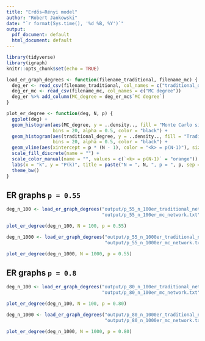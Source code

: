```yaml
---
title: "Erdős–Rényi model"
author: "Robert Jankowski"
date: "`r format(Sys.time(), '%d %B, %Y')`"
output:
  pdf_document: default
  html_document: default
---
```


```r
library(tidyverse)
library(igraph)
knitr::opts_chunk$set(echo = TRUE)
```

```r
load_er_graph_degrees <- function(filename_traditional, filename_mc) {
  deg_er <- read_csv(filename_traditional, col_names = c("traditional_degree"))
  deg_er_mc <- read_csv(filename_mc, col_names = c("MC degree"))
  deg_er %>% add_column(MC_degree = deg_er_mc$`MC degree`)
}

plot_er_degree <- function(deg, N, p) {
  ggplot(deg) +
  geom_histogram(aes(MC_degree, y = ..density.., fill = "Monte Carlo simulation"), 
                 bins = 20, alpha = 0.5, color = "black") +
  geom_histogram(aes(traditional_degree, y = ..density.., fill = "Traditional method"), 
                 bins = 20, alpha = 0.5, color = "black") +
  geom_vline(aes(xintercept = p * (N - 1), color = "<k> = p(N-1)"), size = 2) + 
  scale_fill_discrete(name = "") +
  scale_color_manual(name = "", values = c(`<k> = p(N-1)` = "orange")) + 
  labs(x = "k", y = "P(k)", title = paste("N = ", N, ", p = ", p, sep = "")) +
  theme_bw()
}
```

## ER graphs `p = 0.55`
```r
deg_n_100 <- load_er_graph_degrees("output/p_55_n_100er_traditional_network.txt",
                                   "output/p_55_n_100er_mc_network.txt")

plot_er_degree(deg_n_100, N = 100, p = 0.55)
```

```r
deg_n_1000 <- load_er_graph_degrees("output/p_55_n_1000er_traditional_network.txt",
                                    "output/p_55_n_1000er_mc_network.txt")

plot_er_degree(deg_n_1000, N = 1000, p = 0.55)
```

## ER graphs `p = 0.8`
```r
deg_n_100 <- load_er_graph_degrees("output/p_80_n_100er_traditional_network.txt",
                                   "output/p_80_n_100er_mc_network.txt")

plot_er_degree(deg_n_100, N = 100, p = 0.80)
```

```r
deg_n_1000 <- load_er_graph_degrees("output/p_80_n_1000er_traditional_network.txt",
                                    "output/p_80_n_1000er_mc_network.txt")

plot_er_degree(deg_n_1000, N = 1000, p = 0.80)
```
